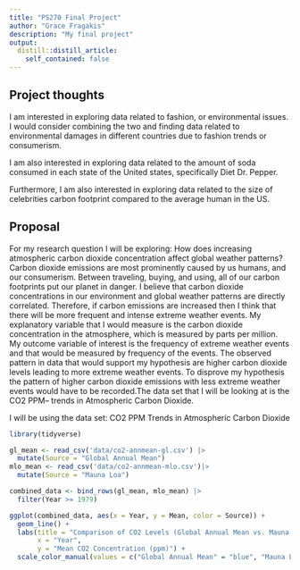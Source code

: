 ```yaml
---
title: "PS270 Final Project"
author: "Grace Fragakis"
description: "My final project"
output:
  distill::distill_article:
    self_contained: false
---
```




## Project thoughts

I am interested in exploring data related to fashion, or environmental issues. I would consider combining the two and finding data related to environmental damages in different countries due to fashion trends or consumerism. 

I am also interested in exploring data related to the amount of soda consumed in each state of the United states, specifically Diet Dr. Pepper. 

Furthermore, I am also interested in exploring data related to the size of celebrities carbon footprint compared to the average human in the US. 

## Proposal

For my research question I will be exploring: How does increasing atmospheric carbon dioxide concentration affect global weather patterns? Carbon dioxide emissions are most prominently caused by us humans, and our consumerism. Between traveling, buying, and using, all of our carbon footprints put our planet in danger. I believe that carbon dioxide concentrations in our environment and global weather patterns are directly correlated. Therefore, if carbon emissions are increased then I think that there will be more frequent and intense extreme weather events.  My explanatory variable that I would measure is the carbon dioxide concentration in the atmosphere, which is measured by parts per million. My outcome variable of interest is the frequency of extreme weather events and that would be measured by frequency of the events. The observed pattern in data that would support my hypothesis are higher carbon dioxide levels leading to more extreme weather events. To disprove my hypothesis the pattern of higher carbon dioxide emissions with less extreme weather events would have to be recorded.The data set that I will be looking at is the CO2 PPM-- trends in Atmospheric Carbon Dioxide. 

I will be using the data set: CO2 PPM Trends in Atmospheric Carbon Dioxide


```r
library(tidyverse)

gl_mean <- read_csv('data/co2-annmean-gl.csv') |>
  mutate(Source = "Global Annual Mean")
mlo_mean <- read_csv('data/co2-annmean-mlo.csv')|>
  mutate(Source = "Mauna Loa")

combined_data <- bind_rows(gl_mean, mlo_mean) |>
  filter(Year >= 1979)

ggplot(combined_data, aes(x = Year, y = Mean, color = Source)) +
  geom_line() +
  labs(title = "Comparison of CO2 Levels (Global Annual Mean vs. Mauna Loa)",
       x = "Year",
       y = "Mean CO2 Concentration (ppm)") +
  scale_color_manual(values = c("Global Annual Mean" = "blue", "Mauna Loa" = "red"))

```



